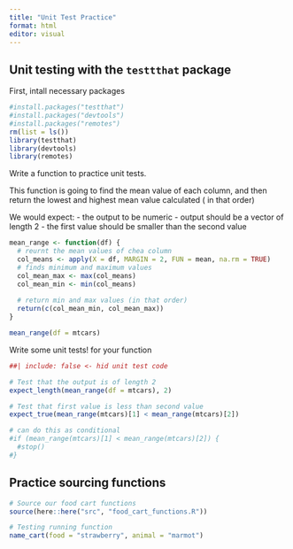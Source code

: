 ```yaml
---
title: "Unit Test Practice"
format: html
editor: visual
---
```


## Unit testing with the `testtthat` package

First, intall necessary packages
```r
#install.packages("testthat")
#install.packages("devtools")
#install.packages("remotes")
rm(list = ls())
library(testthat)
library(devtools)
library(remotes)

```
Write a function to practice unit tests.

This function is going to find the mean value of each column, and then return the lowest and highest mean value calculated ( in that order)

We would expect:
- the output to be numeric
- output should be a vector of length 2
- the first value should be smaller than the second value
```r
mean_range <- function(df) {
  # reurnt the mean values of chea column 
  col_means <- apply(X = df, MARGIN = 2, FUN = mean, na.rm = TRUE)
  # finds minimum and maximum values
  col_mean_max <- max(col_means)
  col_mean_min <- min(col_means)
  
  # return min and max values (in that order)
  return(c(col_mean_min, col_mean_max))
}

mean_range(df = mtcars)
```
Write some unit tests! for your function
```r
##| include: false <- hid unit test code

# Test that the output is of length 2
expect_length(mean_range(df = mtcars), 2)

# Test that first value is less than second value
expect_true(mean_range(mtcars)[1] < mean_range(mtcars)[2])

# can do this as conditional 
#if (mean_range(mtcars)[1] < mean_range(mtcars)[2]) {
  #stop()
#}
```

## Practice sourcing functions
```r
# Source our food cart functions
source(here::here("src", "food_cart_functions.R"))

# Testing running function
name_cart(food = "strawberry", animal = "marmot")

```

